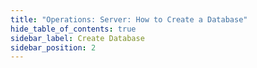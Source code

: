 ```yaml
---
title: "Operations: Server: How to Create a Database"
hide_table_of_contents: true
sidebar_label: Create Database
sidebar_position: 2
---
```





<LanguageSwitcher supportedLanguages={supportedLanguages} />

<LanguageContent language="csharp">
   <CreateDatabaseCsharp />
</LanguageContent>

<LanguageContent language="java">
   <CreateDatabaseJava />
</LanguageContent>


<!---
- [Distributed Database](../../../server/clustering/distribution/distributed-database)
- [Create Database via Studio](../../../studio/server/databases/create-new-database/general-flow)

-->